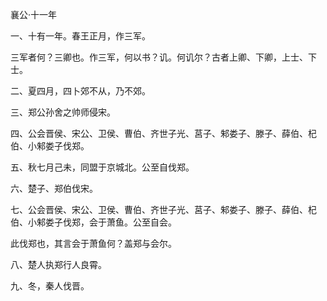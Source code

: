 

襄公·十一年

一、十有一年。春王正月，作三军。

三军者何？三卿也。作三军，何以书？讥。何讥尔？古者上卿、下卿，上士、下士。

二、夏四月，四卜郊不从，乃不郊。

三、郑公孙舍之帅师侵宋。

四、公会晋侯、宋公、卫侯、曹伯、齐世子光、莒子、邾娄子、滕子、薛伯、杞伯、小邾娄子伐郑。

五、秋七月己未，同盟于京城北。公至自伐郑。

六、楚子、郑伯伐宋。

七、公会晋侯、宋公、卫侯、曹伯、齐世子光、莒子、邾娄子、滕子、薛伯、杞伯、小邾娄子伐郑，会于萧鱼。公至自会。

此伐郑也，其言会于萧鱼何？盖郑与会尔。

八、楚人执郑行人良霄。

九、冬，秦人伐晋。

